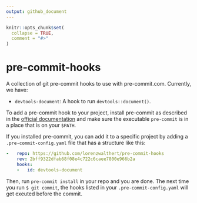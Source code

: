 ```yaml
---
output: github_document
---
```


<!-- README.md is generated from README.Rmd. Please edit that file -->

```r
knitr::opts_chunk$set(
  collapse = TRUE,
  comment = "#>"
)
```
# pre-commit-hooks

<!-- badges: start -->
<!-- badges: end -->

A collection of git pre-commit hooks to use with pre-commit.com. Currently, we
have: 

* `devtools-document`: A hook to run `devtools::document()`.

To add a pre-commit hook to your project, install pre-commit as described in the 
[official documentation](https://pre-commit.com/#intro) and make sure the 
executable `pre-commit` is in a place that is on your `$PATH`.

If you installed pre-commit, you can add it to a specific project by adding a
`.pre-commit-config.yaml` file that has a structure like this: 

``` yaml
-   repo: https://github.com/lorenzwalthert/pre-commit-hooks
    rev: 2bff9322dfab68f08e4c722c6caee7800e966b2a
    hooks: 
    -   id: devtools-document
````


Then, run `pre-commit install` in your repo and you are done. The next time
you run `$ git commit`, the hooks listed in your `.pre-commit-config.yaml`  will
get exeuted before the commit.